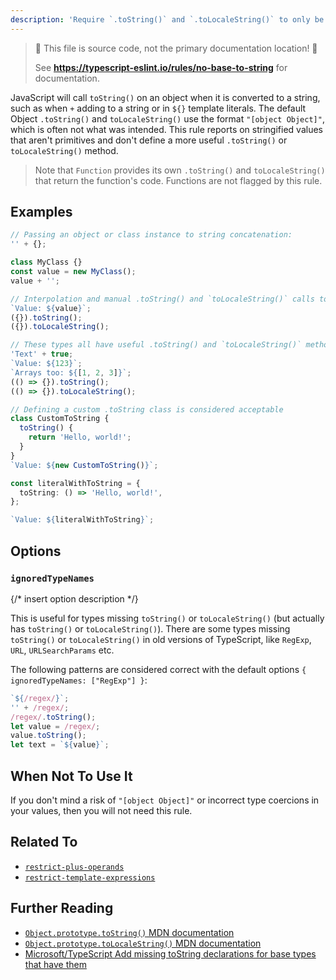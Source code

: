 ---
description: 'Require `.toString()` and `.toLocaleString()` to only be called on objects which provide useful information when stringified.'
---


> 🛑 This file is source code, not the primary documentation location! 🛑
>
> See **https://typescript-eslint.io/rules/no-base-to-string** for documentation.

JavaScript will call `toString()` on an object when it is converted to a string, such as when `+` adding to a string or in `${}` template literals.
The default Object `.toString()` and `toLocaleString()` use the format `"[object Object]"`, which is often not what was intended.
This rule reports on stringified values that aren't primitives and don't define a more useful `.toString()` or `toLocaleString()` method.

> Note that `Function` provides its own `.toString()` and `toLocaleString()` that return the function's code.
> Functions are not flagged by this rule.

## Examples

<Tabs>
<TabItem value="❌ Incorrect">

```ts
// Passing an object or class instance to string concatenation:
'' + {};

class MyClass {}
const value = new MyClass();
value + '';

// Interpolation and manual .toString() and `toLocaleString()` calls too:
`Value: ${value}`;
({}).toString();
({}).toLocaleString();
```

</TabItem>
<TabItem value="✅ Correct">

```ts
// These types all have useful .toString() and `toLocaleString()` methods
'Text' + true;
`Value: ${123}`;
`Arrays too: ${[1, 2, 3]}`;
(() => {}).toString();
(() => {}).toLocaleString();

// Defining a custom .toString class is considered acceptable
class CustomToString {
  toString() {
    return 'Hello, world!';
  }
}
`Value: ${new CustomToString()}`;

const literalWithToString = {
  toString: () => 'Hello, world!',
};

`Value: ${literalWithToString}`;
```

</TabItem>
</Tabs>

## Options

### `ignoredTypeNames`

{/* insert option description */}

This is useful for types missing `toString()` or `toLocaleString()` (but actually has `toString()` or `toLocaleString()`).
There are some types missing `toString()` or `toLocaleString()` in old versions of TypeScript, like `RegExp`, `URL`, `URLSearchParams` etc.

The following patterns are considered correct with the default options `{ ignoredTypeNames: ["RegExp"] }`:

```ts option='{ "ignoredTypeNames": ["RegExp"] }' showPlaygroundButton
`${/regex/}`;
'' + /regex/;
/regex/.toString();
let value = /regex/;
value.toString();
let text = `${value}`;
```

## When Not To Use It

If you don't mind a risk of `"[object Object]"` or incorrect type coercions in your values, then you will not need this rule.

## Related To

- [`restrict-plus-operands`](./restrict-plus-operands.mdx)
- [`restrict-template-expressions`](./restrict-template-expressions.mdx)

## Further Reading

- [`Object.prototype.toString()` MDN documentation](https://developer.mozilla.org/en-US/docs/Web/JavaScript/Reference/Global_Objects/Object/toString)
- [`Object.prototype.toLocaleString()` MDN documentation](https://developer.mozilla.org/en-US/docs/Web/JavaScript/Reference/Global_Objects/Object/toLocaleString)
- [Microsoft/TypeScript Add missing toString declarations for base types that have them](https://github.com/microsoft/TypeScript/issues/38347)

